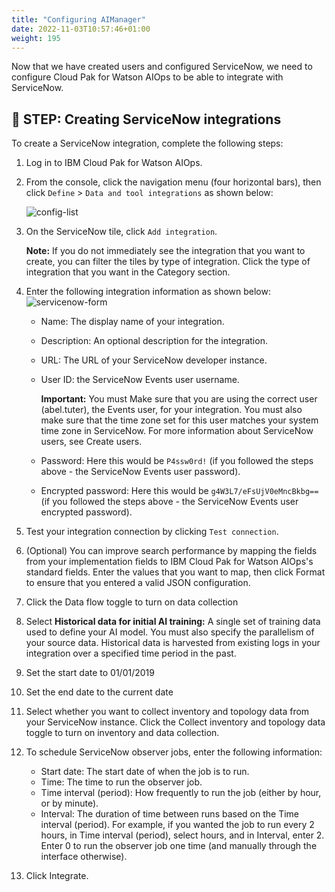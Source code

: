 ```yaml
---
title: "Configuring AIManager"
date: 2022-11-03T10:57:46+01:00
weight: 195
---
```





Now that we have created users and configured ServiceNow, we need to configure Cloud Pak for Watson AIOps to be able to integrate with ServiceNow.


## 🚀 STEP: Creating ServiceNow integrations 

To create a ServiceNow integration, complete the following steps:

1. Log in to IBM Cloud Pak for Watson AIOps.
2. From the console, click the navigation menu (four horizontal bars), then click `Define` > `Data and tool integrations` as shown below:

    ![config-list](/images/snow/define-data-integration.png)

3. On the ServiceNow tile, click `Add integration`.

    **Note:** If you do not immediately see the integration that you want to create, you can filter the tiles by type of integration. Click the type of integration that you want in the Category section.

4. Enter the following integration information as shown below:
  ![servicenow-form](/images/snow/servicenow-form.png)

    * Name: The display name of your integration.
    * Description: An optional description for the integration.
    * URL: The URL of your ServiceNow developer instance.
    * User ID: the ServiceNow Events user username.

      **Important:** You must Make sure that you are using the correct user (abel.tuter), the Events user, for your integration. You must also make sure that the time zone set for this user matches your system time zone in ServiceNow. For more information about ServiceNow users, see Create users.

    * Password: Here this would be `P4ssw0rd!` (if you followed the steps above - the ServiceNow Events user password).

    * Encrypted password: Here this would be `g4W3L7/eFsUjV0eMncBkbg==` (if you followed the steps above - the ServiceNow Events user encrypted password).


6. Test your integration connection by clicking `Test connection`.

5. (Optional) You can improve search performance by mapping the fields from your implementation fields to IBM Cloud Pak for Watson AIOps's standard fields. Enter the values that you want to map, then click Format to ensure that you entered a valid JSON configuration.

6. Click the Data flow toggle to turn on data collection
7. Select **Historical data for initial AI training:** A single set of training data used to define your AI model. You must also specify the parallelism of your source data. Historical data is harvested from existing logs in your integration over a specified time period in the past.

8. Set the start date to 01/01/2019
9. Set the end date to the current date

7. Select whether you want to collect inventory and topology data from your ServiceNow instance. Click the Collect inventory and topology data toggle to turn on inventory and data collection.

8. To schedule ServiceNow observer jobs, enter the following information:

    * Start date: The start date of when the job is to run.
    * Time: The time to run the observer job.
    * Time interval (period): How frequently to run the job (either by hour, or by minute).
    * Interval: The duration of time between runs based on the Time interval (period). For example, if you wanted the job to run every 2 hours, in Time interval (period), select hours, and in Interval, enter 2. Enter 0 to run the observer job one time (and manually through the interface otherwise).

9. Click Integrate.



